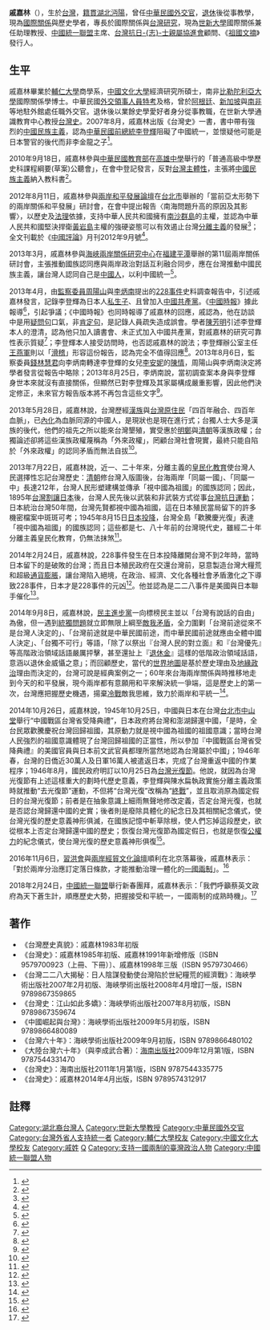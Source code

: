 {{問題條目|
{{Expert|time=2015-12-14T03:40:12+00:00}}
{{trivia|time=2014-12-14}}                                                                 
{{newsrelease}}
{{review|time=2014-12-14}}
}}    
'''戚嘉林'''（{{bd|1951年||||}}），生於[[台灣|台灣]]，[[籍貫|籍貫]][[湖北|湖北]][[沔陽|沔陽]]，曾任[[中華民國|中華民國]][[外交官|外交官]]，[[退休|退休]]後從事教學，現為[[國際關係|國際關係]]與歷史學者，專長於國際關係與[[台灣研究|台灣研究]]，現為[[世新大學|世新大學]]國際關係兼任助理教授、[[中國統一聯盟|中國統一聯盟]]主席、[[台灣抗日志士親屬協進會|台灣抗日-{志}-士親屬協進會]]顧問、《[[祖國文摘|祖國文摘]]》發行人。

==生平==
戚嘉林畢業於[[輔仁大學|輔仁大學]]商學系，[[中國文化大學|中國文化大學]]經濟研究所碩士，南非[[比勒陀利亞大學|比勒陀利亞大學]]國際關係學博士。中華民國[[外交領事人員特考|外交領事人員特考]]及格，曾於[[阿根廷|阿根廷]]、[[新加坡|新加坡]]與[[南非|南非]]等地駐外館處任職外交官。退休後以業餘史學愛好者身分從事教職，在世新大學通識教育中心教授[[台灣史|台灣史]]。2007年8月，戚嘉林出版《台灣史》一書，書中帶有強烈的[[中國民族主義|中國民族主義]]，認為[[中華民國總統|中華民國前總統]][[李登輝|李登輝]]阻礙了中國統一，並懷疑他可能是日本警官的後代而非李金龍之子<ref>{{Cite web|url=http://www.nownews.com/n/2013/04/08/296188|language=zh-tw|author=林修卉|title=戚嘉林：李登輝對統一大業 造成深遠負面影響|publisher=[[今日新聞網|今日新聞網]]|date=2013-04-08|accessdate=2013-04-08|archive-date=2016-12-20|archive-url=https://web.archive.org/web/20161220092823/http://www.nownews.com/n/2013/04/08/296188|dead-url=no}}</ref>。

2010年9月18日，戚嘉林參與[[中華民國教育部|中華民國教育部]]在[[高雄中學|高雄中學]]舉行的「普通高級中學歷史科課程綱要(草案)公聽會」，在會中登記發言，反對[[台灣主體性|台灣主體性]]，主張將[[中國民族主義|中國民族主義]]納入教科書<ref>{{cite news| language =zh-hk| author =李仲維| url =http://hk.crntt.com/doc/1014/5/0/3/101450317.html| title =台民間社團：盼教科書具中華民族歷史觀點| publisher =中國評論新聞網| date =2010年9月18日| accessdate =2013年5月30日| archive-date =2019年8月22日| archive-url =https://web.archive.org/web/20190822023504/http://hk.crntt.com/doc/1014/5/0/3/101450317.html| dead-url =no}}</ref>。

2012年8月11日，戚嘉林參與[[兩岸和平發展論壇|兩岸和平發展論壇]]在[[台北市|台北市]]舉辦的「當前亞太形勢下的兩岸關係和平發展」研討會，在會中提出報告〈南海問題升高的原因及其影響〉，以歷史及[[法理|法理]]依據，支持中華人民共和國擁有[[南沙群島|南沙群島]]的主權，並認為中華人民共和國堅決捍衛[[黃岩島|黃岩島]]主權的強硬姿態可以有效遏止台灣[[分離主義|分離主義]]的發展<ref>{{Cite web |url=http://hk.crntt.com/doc/1021/9/8/3/102198313.html |language=zh-hk |author=倪鴻祥 |title=戚嘉林：大陸維護主權強硬 警惕台分離主義 |publisher=中國評論新聞網 |date=2012-08-12 |accessdate=2012-08-12 |archive-date=2019-08-21 |archive-url=https://web.archive.org/web/20190821035541/http://hk.crntt.com/doc/1021/9/8/3/102198313.html |dead-url=no }}</ref>；全文刊載於《[[中國評論|中國評論]]》月刊2012年9月號<ref>{{Cite web|url=http://hk.crntt.com/doc/1022/2/3/0/102223041.html|language=zh-hk|author=戚嘉林|title=南海爭端升高的原因及影響|publisher=中國評論新聞網|date=2012-09-27|accessdate=2014-09-08|archive-date=2019-08-21|archive-url=https://web.archive.org/web/20190821085743/http://hk.crntt.com/doc/1022/2/3/0/102223041.html|dead-url=no}}</ref>。

2013年3月，戚嘉林參與[[海峽兩岸關係研究中心|海峽兩岸關係研究中心]]在[[福建|福建]][[平潭|平潭]]舉辦的第11屆兩岸關係研討會，主張推動國族認同應與兩岸政治對話互利融合同步，應在台灣推動中國民族主義，讓台灣人認同自己是[[中國人|中國人]]，以利中國統一<ref>{{Cite web|url=http://hk.crntt.com/doc/1024/7/9/2/102479241.html|language=zh-hk|author=王宗銘|title=戚嘉林：讓台灣人認同自己是中國人|publisher=中國評論新聞網|date=2013-03-23|accessdate=2013-03-23|archive-date=2019-08-23|archive-url=https://web.archive.org/web/20190823075526/http://hk.crntt.com/doc/1024/7/9/2/102479241.html|dead-url=no}}</ref>。

2013年4月，由[[監察委員|監察委員]][[周陽山|周陽山]]與[[李炳南|李炳南]]提出的[[228事件|228事件]]史料調查報告中，引述戚嘉林發言，記錄李登輝為日本人[[私生子|私生子]]、且曾加入[[中國共產黨|中國共產黨]]。《[[中國時報|中國時報]]》據此報導<ref>{{Cite web|url=https://tw.news.yahoo.com/%E7%9B%A3%E9%99%A2%E5%A0%B1%E5%91%8A-%E6%9D%8E%E7%99%BB%E8%BC%9D%E7%94%9F%E7%88%B6%E6%98%AF%E6%97%A5%E6%9C%AC%E4%BA%BA-213000599.html|language=zh-tw|author=楊毅|title=監院報告 李登輝生父是日本人|publisher=中國時報|date=2013-04-08|accessdate=2013-04-08|archive-date=2016-03-05|archive-url=https://web.archive.org/web/20160305195836/https://tw.news.yahoo.com/%E7%9B%A3%E9%99%A2%E5%A0%B1%E5%91%8A-%E6%9D%8E%E7%99%BB%E8%BC%9D%E7%94%9F%E7%88%B6%E6%98%AF%E6%97%A5%E6%9C%AC%E4%BA%BA-213000599.html|dead-url=no}}</ref>，引起爭議；《中國時報》也同時報導了戚嘉林的回應，戚認為，他在訪談中是用[[疑問句|疑問句]]口氣，非[[肯定句|肯定句]]，是記錄人員疏失造成誤會。學者[[陳芳明|陳芳明]]引述李登輝本人的澄清，認為他只加入讀書會、未正式加入中國共產黨，對戚嘉林的研究可靠性表示質疑<ref>{{Cite web |url=http://hk.crntt.com/doc/1024/9/5/0/102495029.html |language=zh-hk |author=黃筱筠 |title=陳芳明：李登輝早釐清過沒參加共產黨 |publisher=中國評論新聞網 |date=2013-04-08 |accessdate=2013-04-08 |archive-date=2019-08-22 |archive-url=https://web.archive.org/web/20190822183225/http://hk.crntt.com/doc/1024/9/5/0/102495029.html |dead-url=no }}</ref>；李登輝本人接受訪問時，也否認戚嘉林的說法；李登輝辦公室主任[[王燕軍|王燕軍]]則以「[[滑稽|滑稽]]」形容這份報告，認為完全不值得回應<ref>{{Cite web|url=http://www.ettoday.net/news/20130408/189248.htm|author=政治中心|language=zh-tw|title=李登輝生父是日本人？ 監院報告挨批「滑稽」|publisher=[[東森新聞雲|東森新聞雲]]|date=2013-04-08|accessdate=2014-09-08|archive-date=2020-08-03|archive-url=https://web.archive.org/web/20200803215516/https://www.ettoday.net/news/20130408/189248.htm|dead-url=no}}</ref>。2013年8月6日，監察委員[[錢林慧君|錢林慧君]]向李炳南轉達李登輝的女兒[[李安妮|李安妮]]的[[陳情|陳情]]，周陽山與李炳南決定將學者發言從報告中略除；2013年8月25日，李炳南說，當初調查案本身與李登輝身世本來就沒有直接關係，但顯然已對李登輝及其家屬構成嚴重影響，因此他們決定修正，未來官方報告版本將不再包含這些文字<ref>{{Cite web|url=http://www.appledaily.com.tw/realtimenews/article/new/20130825/248407|author=吳家翔|language=zh-tw|title=李登輝女兒出手 監院報告刪「日本人私生子」|publisher=[[台灣蘋果日報|台灣蘋果日報]]即時新聞|date=2013-08-25|accessdate=2014-09-08|archive-date=2016-03-12|archive-url=https://web.archive.org/web/20160312015204/http://www.appledaily.com.tw/realtimenews/article/new/20130825/248407/|dead-url=no}}</ref>。

2013年5月28日，戚嘉林說，台灣歷經[[漢族|漢族]]與[[台灣原住民|台灣原住民]]「四百年融合、四百年血脈」，已[[內化|內化]]為血脈同源的中國人，是現狀也是現在進行式；台獨人士大多是漢族的後代，他們的祖先之所以能來台灣墾殖，實受惠於[[明鄭|明鄭]]與[[清朝|清朝]]等漢族政權；台獨論述卻將這些漢族政權蔑稱為「外來政權」，罔顧台灣社會現實，最終只能自陷於「外來政權」的認同矛盾而無法自拔<ref>{{Cite web|url=http://www.chinatimes.com/newspapers/20130528000524-260109|author=戚嘉林|language=zh-tw|title=四百年融合 四百年血脈|publisher=中國時報|date=2013-05-28|accessdate=2014-02-03|archive-date=2020-04-13|archive-url=https://web.archive.org/web/20200413220544/https://www.chinatimes.com/newspapers/20130528000524-260109|dead-url=no}}</ref>。

2013年7月22日，戚嘉林說，近一、二十年來，分離主義的[[皇民化教育|皇民化教育]]使台灣人民選擇性忘記台灣歷史：[[清朝|清朝]]修台灣入版圖後，台海兩岸「同屬一國」、「同屬一中」長達212年，台灣人民形塑建構並傳承「視中國為祖國」的國族認同；因此，1895年[[馬關條約|台灣割讓日本]]後，台灣人民先後以武裝和非武裝方式從事[[台灣抗日運動|台灣抗日運動]]；日本統治台灣50年間，台灣先賢都視中國為祖國，這在日本殖民當局留下的許多機密檔案中斑斑可考；1945年8月15日[[日本投降|日本投降]]，台灣全島「歡騰慶光復」表達「視中國為祖國」的國族認同；這些都是七、八十年前的台灣現代史，雖經二十年分離主義皇民化教育，仍無法抹煞<ref>{{Cite web|url=http://www.chinatimes.com/newspapers/20130722000415-260109|author=戚嘉林|language=zh-tw|title=恢復台灣民眾的祖國認同|publisher=中國時報|date=2013-07-22|accessdate=2014-09-08|archive-date=2019-12-02|archive-url=https://web.archive.org/web/20191202113133/https://www.chinatimes.com/newspapers/20130722000415-260109|dead-url=no}}</ref>。

2014年2月24日，戚嘉林說，228事件發生在日本投降離開台灣不到2年時，當時日本留下的是破敗的台灣；而且日本殖民政府在交還台灣前，惡意製造台灣大糧荒和超級[[通貨膨脹|通貨膨脹]]，讓台灣陷入絕境，在政治、經濟、文化各種社會矛盾激化之下導致228事件，日本才是228事件的元凶<ref>{{Cite web|url=http://www.cna.com.tw/news/aipl/201402240401-1.aspx|author=陳偉婷|language=zh-tw|title=陳鵬仁：二二八事件沒有元凶|publisher=[[中央通訊社|中央通訊社]]|date=2014-02-24|accessdate=2014-02-28|archive-url=https://web.archive.org/web/20140302184024/http://www.cna.com.tw/news/aipl/201402240401-1.aspx|archive-date=2014-03-02|dead-url=yes}}</ref>。他並認為是二二八事件是美國與日本聯手催化<ref>{{Cite web|url=http://www.chinatimes.com/newspapers/20150301000341-260109|language=zh-tw|author=戚嘉林|title=美日催化228 更應警惕|publisher=中國時報|date=2016-03-03|accessdate=2015-03-01|archive-date=2019-12-01|archive-url=https://web.archive.org/web/20191201133222/https://www.chinatimes.com/newspapers/20150301000341-260109|dead-url=no}}</ref>。

2014年9月8日，戚嘉林說，[[民主進步黨|民主進步黨]]一向標榜民主並以「台灣有說話的自由」為傲，但一遇到[[統獨問題|統獨問題]]就立即無限上綱至[[敵我矛盾|敵我矛盾]]，全力圍剿「台灣前途從來不是台灣人決定的」、「台灣前途就是中華民國前途，而中華民國前途就應由全體中國人決定」、「台獨不可行」等語，「除了以祭出『台灣人民的對立面』和『台灣優先』等高階政治領域話語嚴厲抨擊，甚至還扯上『[[退休金|退休金]]』這樣的低階政治領域話語，意涵以退休金威懾之意」；而回顧歷史，當代的[[世界地圖|世界地圖]]是基於歷史理由及[[地緣政治|地緣政治]]理由而決定的，台灣可說是經典案例之一；60年來台海兩岸關係與時推移地走到今天的和平發展，現今兩岸都有意願用和平來解決統一爭端，這是歷史上的第一次，台灣應把握歷史機遇，揚棄[[冷戰|冷戰]]敵我思維，致力於兩岸和平統一<ref>{{Cite web|url=http://www.chinatimes.com/newspapers/20140908000374-260109|author=戚嘉林|language=zh-tw|title=台灣前途誰說了算|publisher=中國時報|date=2014-09-08|accessdate=2014-09-08|archive-date=2019-11-30|archive-url=https://web.archive.org/web/20191130013504/https://www.chinatimes.com/newspapers/20140908000374-260109|dead-url=no}}</ref>。

2014年10月26日，戚嘉林說，1945年10月25日，中國與日本在台灣[[台北市中山堂|台北市中山堂]]舉行“中國戰區台灣省受降典禮”，日本政府將台灣和澎湖歸還中國，「是時，全台民眾歡騰慶祝台灣回歸祖國，其原動力就是視中國為祖國的祖國意識；當時台灣人民強烈的祖國意識體現了台灣回歸祖國的正當性，所以參加『中國戰區台灣省受降典禮』的美國官員與日本前文武官員都理所當然地認為台灣屬於中國」；1946年春，台灣的日僑近30萬人及日軍16萬人被遣返日本，完成了台灣重返中國的作業程序；1946年8月，國民政府明訂以10月25日為[[台灣光復節|台灣光復節]]。他說，就因為台灣光復節有上述這樣重大的劃時代歷史意義，李登輝與陳水扁執政實施分離主義政策時就推動“去光復節”運動，不但將“台灣光復”改稱為“[[終戰|終戰]]”，並且取消原為國定假日的台灣光復節；前者是在抽象意識上細雨無聲地修改定義，否定台灣光復，也就是否認台灣歸還中國的史實；後者則是廢除具體化的紀念日及其相關紀念儀式，使台灣光復的歷史意義神形俱滅，在國族記憶中斬草除根，使人們忘掉這段歷史，欲從根本上否定台灣歸還中國的歷史；恢復台灣光復節為國定假日，也就是恢復[[公權力|公權力]]的紀念儀式，使台灣光復的歷史意義神形俱復<ref>{{Cite web|url=http://hk.crntt.com/doc/1034/4/5/9/103445928.html|language=zh-hk|author=戚嘉林|title=戚嘉林：不能忘 需恢復“台灣光復紀念日”|publisher=中國評論新聞網|date=2014-10-26|accessdate=2014-12-14|archive-date=2019-08-23|archive-url=https://web.archive.org/web/20190823201526/http://hk.crntt.com/doc/1034/4/5/9/103445928.html|dead-url=no}}</ref>。

2016年11月6日，[[習洪會|習洪會]]與[[兩岸經貿文化論壇|兩岸經貿文化論壇]]順利在北京落幕後，戚嘉林表示：「對於兩岸分治應訂定落日條款，才能推動治理一體化的[[一國兩制|一國兩制]]」。<ref>{{cite news|title=台統派：兩岸攜手推和平統一才能救台灣|url=http://www.crntt.tw/doc/1044/5/7/8/104457874.html?coluid=93&kindid=15870&docid=104457874|agency=中評社|date=2016-11-06|accessdate=2018-03-23|archive-date=2019-08-22|archive-url=https://web.archive.org/web/20190822131146/http://www.crntt.tw/doc/1044/5/7/8/104457874.html?coluid=93&kindid=15870&docid=104457874|dead-url=no}}</ref>

2018年2月24日，[[中國統一聯盟|中國統一聯盟]]舉行新春團拜，戚嘉林表示：「我們呼籲蔡英文政府為天下蒼生計，順應歷史大勢，把握接受和平統一，一國兩制的成熟時機」。<ref>{{cite news|title=戚嘉林：在台灣講一國兩制的時機成熟了|url=http://hk.crntt.com/doc/1049/8/4/5/104984595.html?coluid=46&kindid=0&docid=104984595&mdate=0225002241|agency=中評社|date=2018-02-25|accessdate=2018-03-31|archive-date=2019-08-22|archive-url=https://web.archive.org/web/20190822131142/http://hk.crntt.com/doc/1049/8/4/5/104984595.html?coluid=46&kindid=0&docid=104984595&mdate=0225002241|dead-url=no}}</ref>

==著作==
*《台灣歷史真貌》：戚嘉林1983年初版
*《台灣史》：戚嘉林1985年初版、戚嘉林1991年新增修版〔ISBN 9579700923（上冊、下冊）〕、戚嘉林1998年三版（ISBN 9579730466）
*《台灣二二八大揭秘：日人陰謀發動使台灣陷於世紀糧荒的經濟戰》：海峽學術出版社2007年2月初版、海峽學術出版社2008年4月增訂一版，ISBN 9789867359865
*《台灣史：江山如此多嬌》：海峽學術出版社2007年8月初版，ISBN 9789867359674
*《中國崛起與台灣》：海峽學術出版社2009年5月初版，ISBN 9789866480089
*《台灣六十年》：海峽學術出版社2009年9月初版，ISBN 9789866480102
*《大陸台灣六十年》（與李成武合著）：[[海南出版社|海南出版社]]2009年12月第1版，ISBN 9787544331470
*《台灣史》：海南出版社2011年1月第1版，ISBN 9787544335775
*《台灣史》：戚嘉林2014年4月出版，ISBN 9789574312917

==註釋==
{{reflist}}

[[Category:湖北裔台灣人|Category:湖北裔台灣人]]
[[Category:世新大學教授|Category:世新大學教授]]
[[Category:中華民國外交官|Category:中華民國外交官]]
[[Category:台灣外省人支持統一者|Category:台灣外省人支持統一者]]
[[Category:輔仁大學校友|Category:輔仁大學校友]]
[[Category:中國文化大學校友|Category:中國文化大學校友]]
[[Category:戚姓|Category:戚姓]]
[[Category:仙桃人|Q]]
[[Category:支持一國兩制的臺灣政治人物|Category:支持一國兩制的臺灣政治人物]]
[[Category:中國統一聯盟人物|Category:中國統一聯盟人物]]